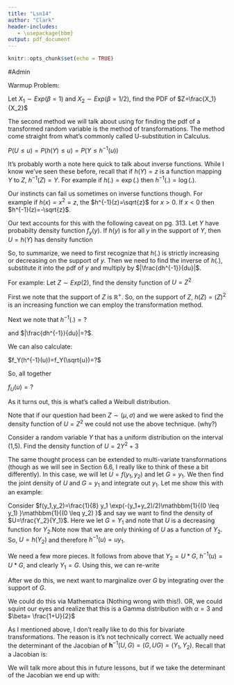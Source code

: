 ```yaml
---
title: "Lsn14"
author: "Clark"
header-includes:
   - \usepackage{bbm}
output: pdf_document
---
```


```r
knitr::opts_chunk$set(echo = TRUE)
```

#Admin

Warmup Problem:

Let $X_1 \sim Exp(\beta=1)$ and $X_2 \sim Exp(\beta=1/2)$, find the PDF of $Z=\frac{X_1}{X_2}$

\vspace{3.in}

The second method we will talk about using for finding the pdf of a transformed random variable is the method of transformations.  The method come straight from what's commonly called U-substitution in Calculus.  

$P(U \leq u)=P(h(Y)\leq u)=P(Y \leq h^{-1}(u))$

\vspace{.5in}

It's probably worth a note here quick to talk about inverse functions.  While I know we've seen these before, recall that if $h(Y)=z$ is a function mapping $Y$ to $Z$, $h^{-1}(Z)=Y$.  For example if $h(.)=\exp(.)$ then $h^{-1}(.)=\log(.)$.

Our instincts can fail us sometimes on inverse functions though.  For example if $h(x)=x^2=z$, the $h^{-1}(z)=\sqrt{z}$ \textit{only} for $x>0$.  If $x<0$ then $h^{-1}(z)=-\sqrt{z}$.

Our text accounts for this with the following caveat on pg. 313.  Let $Y$ have probabilty density function $f_y(y)$.  If $h(y)$ is \textbf{either increasing or decreasing} for all $y$ in the support of $Y$, then $U=h(Y)$ has density function

\begin{align*}
f_U(u)=f_Y[h^{-1}(u)] |\frac{dh^{-1}}{du}|
\end{align*}

So, to summarize, we need to first recognize that $h(.)$ is strictly increasing or decreasing on the support of $y$.  Then we need to find the inverse of $h(.)$, substitute it into the pdf of $y$ and multiply by $|\frac{dh^{-1}}{du}|$.


For example:  Let $Z \sim Exp(2)$, find the density function of $U=Z^2$

First we note that the support of $Z$ is $\mathbb{R}^+$.  So, on the support of $Z$, $h(Z)=(Z)^2$ is an increasing function we can employ the transformation method.  

Next we note that $h^{-1}(.)=?$

\vspace{1.in}


and $|\frac{dh^{-1}}{du}|=?$.  

\vspace{1.in}


We can also calculate:

$f_Y(h^{-1}(u))=f_Y(\sqrt{u})=?$

\vspace{1.in}

So, all together

$f_U(u)=?$

\vspace{1.in}

As it turns out, this is what's called a Weibull distribution.

Note that if our question had been $Z\sim (\mu,\sigma)$ and we were asked to find the density function of $U=Z^2$ we could not use the above technique.  (why?)

Consider a random variable $Y$ that has a uniform distribution on the interval (1,5).  Find the density function of $U=2Y^2+3$

\vspace{3.in}

The same thought process can be extended to multi-variate transformations (though as we will see in Section 6.6, I really like to think of these a bit differently).  In this case, we will let $U=f(y_1,y_2)$ and let $G=y_1$.  We then find the joint density of $U$ and $G=y_1$ and integrate out $y_1$.  Let me show this with an example:


Consider $f(y_1,y_2)=\frac{1}{8} y_1 \exp(-(y_1+y_2)/2)\mathbbm{1}{(0 \leq y_1) }\mathbbm{1}{(0 \leq y_2) }$ and say we want to find the density of $U=\frac{Y_2}{Y_1}$.  Here we let $G=Y_1$ and note that $U$ is a decreasing function for $Y_2$.Note now that we are only thinking of $U$ as a function of $Y_2$.  So, $U=h(Y_2)$ and therefore $h^{-1}(u)=u y_1$.

We need a few more pieces.  It follows from above that $Y_2=U*G$, $h^{-1}(u)=U*G$, and clearly $Y_1=G$.  Using this, we can re-write 

\begin{align*}
f(y_1,y_2)=f(U,G)=
\end{align*}

After we do this, we next want to marginalize over $G$ by integrating over the support of $G$.  



\vspace{3.in}

We could do this via Mathematica (Nothing wrong with this!).  OR, we could squint our eyes and realize that this is \textit{almost} a Gamma distribution with $\alpha=3$ and $\beta= \frac{1+U}{2}$

\newpage

As I mentioned above, I don't really like to do this for bivariate transformations.  The reason is it's not technically correct.  We actually need the determinant of the Jacobian of $\boldsymbol{h}^{-1}(U,G)=\left(G,UG\right)=\left(Y_1,Y_2\right)$.  Recall that a Jacobian is:

\vspace{2.in}

We will talk more about this in future lessons, but if we take the determinant of the Jacobian we end up with: